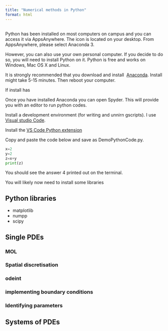 ```yaml
---
title: "Numerical methods in Python"
format: html
---
```

##
 Python has been installed on most computers on campus and you can access it via AppsAnywhere. The icon is located on your desktop. From AppsAnywhere, please select Anaconda 3.

 However, you can also use your own personal computer. If you decide to do so, you will need to install Python on it. Python is free and works on Windows, Mac OS X and Linux.

It is strongly recommended that you download and install ​
[Anaconda](https://www.anaconda.com/download). Install might take 5-15 minutes. Then reboot your computer. 

If install has 



Once you have installed Anaconda you can open Spyder. This will provide you with an editor to run python codes.

Install a development environment (for writing and unnirn gscripts). I use [Visual studio Code](https://code.visualstudio.com).

Install the [VS Code Python extension](https://code.visualstudio.com/docs)

Copy and paste the code below and save as DemoPythonCode.py.

```python
x=2
y=2
z=x+y
print(z)
```

You should see the answer 4 printed out on the terminal.

You will likely now need to install some libraries

## Python libraries
* matplotlib
* numpp
* scipy

## Single PDEs

### MOL

### Spatial discretisation

### odeint

### implementing boundary conditions

### Identifying parameters

## Systems of PDEs
